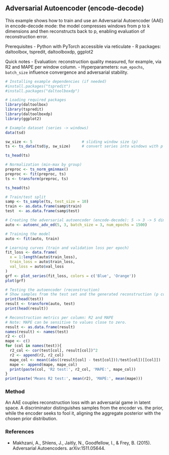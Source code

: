 ## Adversarial Autoencoder (encode-decode)

This example shows how to train and use an Adversarial Autoencoder (AAE) in encode-decode mode: the model compresses windows from p to k dimensions and then reconstructs back to p, enabling evaluation of reconstruction error.

Prerequisites
- Python with PyTorch accessible via reticulate
- R packages: daltoolbox, tspredit, daltoolboxdp, ggplot2

Quick notes
- Evaluation: reconstruction quality measured, for example, via R2 and MAPE per window column.
- Hyperparameters: `num_epochs`, `batch_size` influence convergence and adversarial stability.

```r
# Installing example dependencies (if needed)
#install.packages("tspredit")
#install.packages("daltoolboxdp")
```

```r
# Loading required packages
library(daltoolbox)
library(tspredit)
library(daltoolboxdp)
library(ggplot2)
```

```r
# Example dataset (series -> windows)
data(tsd)

sw_size <- 5                      # sliding window size (p)
ts <- ts_data(tsd$y, sw_size)     # convert series into windows with p columns

ts_head(ts)
```

```r
# Normalization (min-max by group)
preproc <- ts_norm_gminmax()
preproc <- fit(preproc, ts)
ts <- transform(preproc, ts)

ts_head(ts)
```

```r
# Train/test split
samp <- ts_sample(ts, test_size = 10)
train <- as.data.frame(samp$train)
test  <- as.data.frame(samp$test)
```

```r
# Creating the adversarial autoencoder (encode-decode): 5 -> 3 -> 5 dimensions
auto <- autoenc_adv_ed(5, 3, batch_size = 3, num_epochs = 1500)

# Training the model
auto <- fit(auto, train)
```

```r
# Learning curves (train and validation loss per epoch)
fit_loss <- data.frame(
  x = 1:length(auto$train_loss),
  train_loss = auto$train_loss,
  val_loss = auto$val_loss
)
grf <- plot_series(fit_loss, colors = c('Blue', 'Orange'))
plot(grf)
```

```r
# Testing the autoencoder (reconstruction)
# Show samples from the test set and the generated reconstruction (p columns)
print(head(test))
result <- transform(auto, test)
print(head(result))
```

```r
# Reconstruction metrics per column: R2 and MAPE
# Note: MAPE can be sensitive to values close to zero.
result <- as.data.frame(result)
names(result) <- names(test)
r2 <- c()
mape <- c()
for (col in names(test)){
  r2_col <- cor(test[col], result[col])^2
  r2 <- append(r2, r2_col)
  mape_col <- mean((abs((result[col] - test[col]))/test[col])[[col]])
  mape <- append(mape, mape_col)
  print(paste(col, 'R2 test:', r2_col, 'MAPE:', mape_col))
}
print(paste('Means R2 test:', mean(r2), 'MAPE:', mean(mape)))
```

### Method

An AAE couples reconstruction loss with an adversarial game in latent space. A discriminator distinguishes samples from the encoder vs. the prior, while the encoder seeks to fool it, aligning the aggregate posterior with the chosen prior distribution.

### References
- Makhzani, A., Shlens, J., Jaitly, N., Goodfellow, I., & Frey, B. (2015). Adversarial Autoencoders. arXiv:1511.05644.
